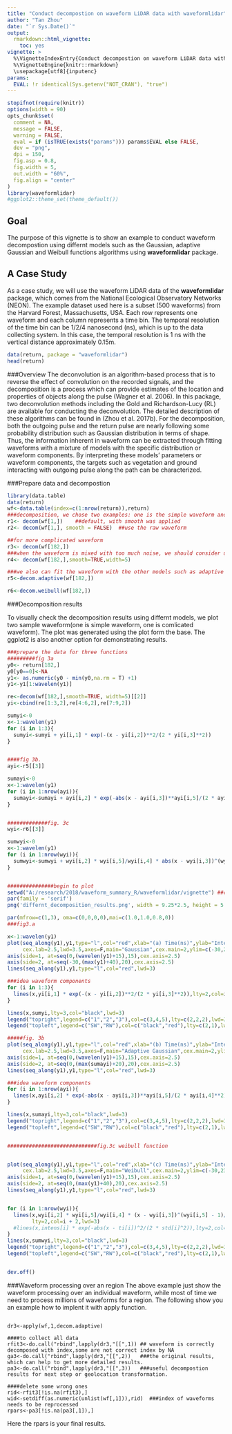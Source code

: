 ```yaml
---
title: "Conduct decompostion on waveform LiDAR data with waveformlidar"
author: "Tan Zhou"
date: "`r Sys.Date()`"
output: 
  rmarkdown::html_vignette:
    toc: yes
vignette: >
  %\VignetteIndexEntry{Conduct decompostion on waveform LiDAR data with waveformlidar}
  %\VignetteEngine{knitr::rmarkdown}
  \usepackage[utf8]{inputenc}
params:
  EVAL: !r identical(Sys.getenv("NOT_CRAN"), "true")
---
```


```r
stopifnot(require(knitr))
options(width = 90)
opts_chunk$set(
  comment = NA,
  message = FALSE,
  warning = FALSE,
  eval = if (isTRUE(exists("params"))) params$EVAL else FALSE,
  dev = "png",
  dpi = 150,
  fig.asp = 0.8,
  fig.width = 5,
  out.width = "60%",
  fig.align = "center"
)
library(waveformlidar)
#ggplot2::theme_set(theme_default())
```

## Goal

The purpose of this vignette is to show an example to conduct waveform decompostion using differnt models such as the Gaussian, adaptive Gaussian and Weibull functions algorithms using **waveformlidar** package. 


## A Case Study

As a case study, we will use the waveform LiDAR data of the **waveformlidar** package, which comes from the National Ecological Observatory Networks (NEON). The example dataset used here is a subset (500 waveforms) from the Harvard Forest, Massachusetts, USA. Each row represents one waveform and each column represents a time bin. The temporal resolution of the time bin can be 1/2/4 nanosecond (ns), which is up to the data collecting system. In this case, the temporal resolution is 1 ns with the vertical distance approximately 0.15m.

```r
data(return, package = "waveformlidar")
head(return)
```
###Overview
The deconvolution is an algorithm-based process that is to reverse the effect of convolution on the recorded signals, and the decomposition is a process which can provide estimates of the location and properties of objects along the pulse (Wagner et al. 2006). In this package, two deconvolution methods including the Gold and Richardson-Lucy (RL) are available for conducting the deconvolution. The detailed description of these algorithms can be found in (Zhou et al. 2017b).
For the decomposition, both the outgoing pulse and the return pulse are nearly following some probability distribution such as Gaussian distribution in terms of shape. Thus, the information inherent in waveform can be extracted through fitting waveforms with a mixture of models with the specific distribution or waveform components. By interpreting these models' parameters or waveform components, the targets such as vegetation and ground interacting with outgoing pulse along the path can be characterized. 

###Prepare data and decompostion
```r
library(data.table)
data(return)
wf<-data.table(index=c(1:nrow(return)),return)
###decomposition, we chose two examples: one is the simple waveform and another was more complex waveform
r1<- decom(wf[1,])    ##default, with smooth was applied
r2<- decom(wf[1,], smooth = FALSE)  ##use the raw waveform

##for more complicated waveform
r3<- decom(wf[182,])
###when the waveform is mixed with too much noise, we should consider use more filtering options
r4<- decom(wf[182,],smooth=TRUE,width=5)

###we also can fit the waveform with the other models such as adaptive Gaussian and Weibull
r5<-decom.adaptive(wf[182,])

r6<-decom.weibull(wf[182,])
```
###Decomposition results

To visually check the decomposition results using differnt models, we plot two sample waveform(one is simple waveform, one is comlicated waveform). The plot was generated using the plot form the base. The ggplot2 is also another option for demonstrating results.

```r

###prepare the data for three functions
#########fig 3a
y0<- return[182,]
y0[y0==0]<-NA
y1<- as.numeric(y0 - min(y0,na.rm = T) +1)
y1<-y1[1:wavelen(y1)]

re<-decom(wf[182,],smooth=TRUE, width=5)[[2]]
yi<-cbind(re[1:3,2],re[4:6,2],re[7:9,2])

sumyi<-0
x<-1:wavelen(y1)
for (i in 1:3){
  sumyi<-sumyi + yi[i,1] * exp(-(x - yi[i,2])**2/(2 * yi[i,3]**2))
}


####fig 3b.
ayi<-r5[[3]]

sumayi<-0
x<-1:wavelen(y1)
for (i in 1:nrow(ayi)){
  sumayi<-sumayi + ayi[i,2] * exp(-abs(x - ayi[i,3])**ayi[i,5]/(2 * ayi[i,4]**2))
}


#############fig. 3c
wyi<-r6[[3]]

sumwyi<-0
x<-1:wavelen(y1)
for (i in 1:nrow(wyi)){
  sumwyi<-sumwyi + wyi[i,2] * wyi[i,5]/wyi[i,4] * abs(x - wyi[i,3])^(wyi[i,5] - 1)/(wyi[i,4])^(wyi[i,5] - 1) * exp(-abs(x - wyi[i,3])^wyi[i,5]/(wyi[i,4])^wyi[i,5])
}


###############begin to plot
setwd("A:/research/2018/waveform_summary_R/waveformlidar/vignette") ##change to where you want to save your results
par(family = 'serif')
png('differnt_decomposition_results.png', width = 9.25*2.5, height = 5.73*1.2, units = 'in',res = 500)

par(mfrow=c(1,3), oma=c(0,0,0,0),mai=c(1.0,1.0,0.8,0))
###fig3.a

x<-1:wavelen(y1)
plot(seq_along(y1),y1,type="l",col="red",xlab="(a) Time(ns)",ylab="Intensity",
     cex.lab=2.5,lwd=3.5,axes=F,main="Gaussian",cex.main=2,ylim=c(-30,230))
axis(side=1, at=seq(0,(wavelen(y1)+15),15),cex.axis=2.5)
axis(side=2, at=seq(-30,(max(y1)+40),20),cex.axis=2.5)
lines(seq_along(y1),y1,type="l",col="red",lwd=3)

###idea waveform components
for (i in 1:3){
  lines(x,yi[i,1] * exp(-(x - yi[i,2])**2/(2 * yi[i,3]**2)),lty=2,col=i+2,lwd=3)
}

lines(x,sumyi,lty=3,col="black",lwd=3)
legend("topright",legend=c("1","2","3"),col=c(3,4,5),lty=c(2,2,2),lwd=3,cex=2,box.lwd="white")
legend("topleft",legend=c("SW","RW"),col=c("black","red"),lty=c(2,1),lwd=3,cex=2,box.lwd="white")

#####fig. 3b
plot(seq_along(y1),y1,type="l",col="red",xlab="(b) Time(ns)",ylab="Intensity",
     cex.lab=2.5,lwd=3.5,axes=F,main="Adaptive Gaussian",cex.main=2,ylim=c(-30,max(sumayi)))
axis(side=1, at=seq(0,(wavelen(y1)+15),15),cex.axis=2.5)
axis(side=2, at=seq(0,(max(sumayi)+20),20),cex.axis=2.5)
lines(seq_along(y1),y1,type="l",col="red",lwd=3)

###idea waveform components
for (i in 1:nrow(ayi)){
  lines(x,ayi[i,2] * exp(-abs(x - ayi[i,3])**ayi[i,5]/(2 * ayi[i,4]**2)),lty=2,col=i+2,lwd=3)
}

lines(x,sumayi,lty=3,col="black",lwd=3)
legend("topright",legend=c("1","2","3"),col=c(3,4,5),lty=c(2,2,2),lwd=3,cex=2,box.lwd="white")
legend("topleft",legend=c("SW","RW"),col=c("black","red"),lty=c(2,1),lwd=3,cex=2,box.lwd="white")


#############################fig.3c weibull function


plot(seq_along(y1),y1,type="l",col="red",xlab="(c) Time(ns)",ylab="Intensity",
     cex.lab=2.5,lwd=3.5,axes=F,main="Weibull",cex.main=2,ylim=c(-30,230))
axis(side=1, at=seq(0,(wavelen(y1)+15),15),cex.axis=2.5)
axis(side=2, at=seq(0,(max(y1)+40),20),cex.axis=2.5)
lines(seq_along(y1),y1,type="l",col="red",lwd=3)


for (i in 1:nrow(wyi)){
  lines(x,wyi[i,2] * wyi[i,5]/wyi[i,4] * (x - wyi[i,3])^(wyi[i,5] - 1)/(wyi[i,4])^(wyi[i,5] - 1) * exp(-(x - wyi[i,3])^wyi[i,5]/(wyi[i,4])^wyi[i,5]),
        lty=2,col=i + 2,lwd=3)
  #lines(x,intens[i] * exp(-abs(x - ti[i])^2/(2 * std[i]^2)),lty=2,col="gray",lwd=0.5)
}
lines(x,sumwyi,lty=3,col="black",lwd=3)
legend("topright",legend=c("1","2","3"),col=c(3,4,5),lty=c(2,2,2),lwd=3,cex=2,box.lwd="white")
legend("topleft",legend=c("SW","RW"),col=c("black","red"),lty=c(2,1),lwd=3,cex=2,box.lwd="white")


dev.off()

```

###Waveform processing over an region
The above example just show the waveform processing over an individual waveform, while most of time we need to process millions of waveforms for a region. The following show you an example how to implent it with apply function.

```

dr3<-apply(wf,1,decom.adaptive)

####to collect all data
rfit3<-do.call("rbind",lapply(dr3,"[[",1)) ## waveform is correctly decomposed with index,some are not correct index by NA
ga3<-do.call("rbind",lapply(dr3,"[[",2))   ###the original results, which can help to get more detailed results.
pa3<-do.call("rbind",lapply(dr3,"[[",3))   ###useful decompostion results for next step or geolocation transformation.

####delete some wrong ones
rid<-rfit3[!is.na(rfit3),]
wid<-setdiff(as.numeric(unlist(wf[,1])),rid)  ###index of waveforms needs to be reprocessed
rpars<-pa3[!is.na(pa3[,1]),] 

```

Here the rpars is your final results.
